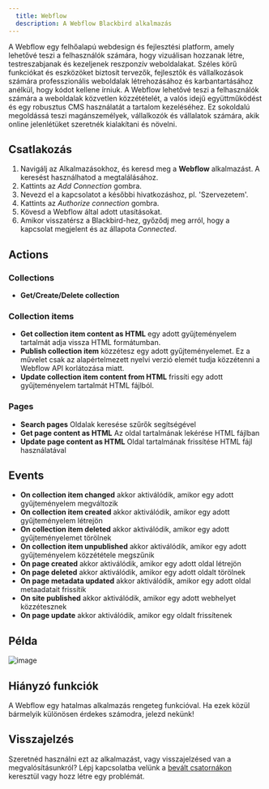 ```yaml
---
  title: Webflow
  description: A Webflow Blackbird alkalmazás
---
```


<LinkCard title="Megtekintés Githubon" target="_blank" href="https://github.com/bb-io/Webflow" icon="github" />

A Webflow egy felhőalapú webdesign és fejlesztési platform, amely lehetővé teszi a felhasználók számára, hogy vizuálisan hozzanak létre, testreszabjanak és kezeljenek reszponzív weboldalakat. Széles körű funkciókat és eszközöket biztosít tervezők, fejlesztők és vállalkozások számára professzionális weboldalak létrehozásához és karbantartásához anélkül, hogy kódot kellene írniuk. A Webflow lehetővé teszi a felhasználók számára a weboldalak közvetlen közzétételét, a valós idejű együttműködést és egy robusztus CMS használatát a tartalom kezeléséhez. Ez sokoldalú megoldássá teszi magánszemélyek, vállalkozók és vállalatok számára, akik online jelenlétüket szeretnék kialakítani és növelni.

## Csatlakozás

1.  Navigálj az Alkalmazásokhoz, és keresd meg a **Webflow** alkalmazást. A keresést használhatod a megtalálásához.
2.  Kattints az _Add Connection_ gombra.
3.  Nevezd el a kapcsolatot a későbbi hivatkozáshoz, pl. 'Szervezetem'.
4.  Kattints az _Authorize connection_ gombra.
5.  Kövesd a Webflow által adott utasításokat.
6.  Amikor visszatérsz a Blackbird-hez, győződj meg arról, hogy a kapcsolat megjelent és az állapota _Connected_.

## Actions

### Collections

-   **Get/Create/Delete collection**

### Collection items
-   **Get collection item content as HTML** egy adott gyűjteményelem tartalmát adja vissza HTML formátumban.
-   **Publish collection item** közzétesz egy adott gyűjteményelemet. Ez a művelet csak az alapértelmezett nyelvi verzió elemét tudja közzétenni a Webflow API korlátozása miatt.
-   **Update collection item content from HTML** frissíti egy adott gyűjteményelem tartalmát HTML fájlból.

### Pages

- **Search pages** Oldalak keresése szűrők segítségével
- **Get page content as HTML** Az oldal tartalmának lekérése HTML fájlban
- **Update page content as HTML** Oldal tartalmának frissítése HTML fájl használatával

	
## Events

-   **On collection item changed** akkor aktiválódik, amikor egy adott gyűjteményelem megváltozik
-   **On collection item created** akkor aktiválódik, amikor egy adott gyűjteményelem létrejön
-   **On collection item deleted** akkor aktiválódik, amikor egy adott gyűjteményelemet törölnek
-   **On collection item unpublished** akkor aktiválódik, amikor egy adott gyűjteményelem közzététele megszűnik
-   **On page created** akkor aktiválódik, amikor egy adott oldal létrejön
-   **On page deleted** akkor aktiválódik, amikor egy adott oldalt törölnek
-   **On page metadata updated** akkor aktiválódik, amikor egy adott oldal metaadatait frissítik
-   **On site published** akkor aktiválódik, amikor egy adott webhelyet közzétesznek
-   **On page update** akkor aktiválódik, amikor egy oldalt frissítenek

## Példa

![image](https://github.com/bb-io/Webflow/assets/137277669/77a4c14e-c505-4fb5-a813-3d46eb66ad8c)

## Hiányzó funkciók

A Webflow egy hatalmas alkalmazás rengeteg funkcióval. Ha ezek közül bármelyik különösen érdekes számodra, jelezd nekünk!

## Visszajelzés

Szeretnéd használni ezt az alkalmazást, vagy visszajelzésed van a megvalósításunkról? Lépj kapcsolatba velünk a [bevált csatornákon](https://www.blackbird.io/) keresztül vagy hozz létre egy problémát.